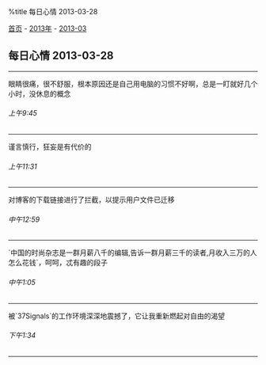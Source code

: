 %title 每日心情 2013-03-28

[[../../../index|首页]] - [[../index|2013年]] - [[index|2013-03]]
==每日心情 2013-03-28==
----
眼睛很痛，很不舒服，根本原因还是自己用电脑的习惯不好啊，总是一盯就好几个小时，没休息的概念
======上午9:45======
----
谨言慎行，狂妄是有代价的
======上午11:31======
----
对博客的下载链接进行了拦截，以提示用户文件已迁移
======中午12:59======
----
`中国的时尚杂志是一群月薪八千的编辑,告诉一群月薪三千的读者,月收入三万的人怎么花钱`，呵呵，忒有趣的段子
======中午1:05======
----
被`37Signals`的工作环境深深地震撼了，它让我重新燃起对自由的渴望
======下午1:34======
----
